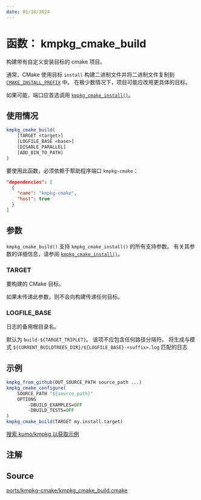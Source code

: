 ```yaml
---
date: 01/10/2024
---
```

# 函数： kmpkg_cmake_build

构建带有自定义安装目标的 cmake 项目。

通常，CMake 使用目标 `install` 构建二进制文件并将二进制文件复制到 [`CMAKE_INSTALL_PREFIX`](https://cmake.org/cmake/help/latest/variable/CMAKE_INSTALL_PREFIX.html) 中。 在极少数情况下，项目可能应改用更具体的目标。

如果可能，端口应首选调用 [`kmpkg_cmake_install()`](kmpkg_cmake_install.mdx)。

## 使用情况

```cmake
kmpkg_cmake_build(
    [TARGET <target>]
    [LOGFILE_BASE <base>]
    [DISABLE_PARALLEL]
    [ADD_BIN_TO_PATH]
)
```
要使用此函数，必须依赖于帮助程序端口 `kmpkg-cmake`：

```json
"dependencies": [
  {
    "name": "kmpkg-cmake",
    "host": true
  }
]
```

## 参数

`kmpkg_cmake_build()` 支持 `kmpkg_cmake_install()` 的所有支持参数。 有关其参数的详细信息，请参阅  [`kmpkg_cmake_install()`](kmpkg_cmake_install.mdx#parameters)。

### TARGET

要构建的 CMake 目标。

如果未传递此参数，则不会向构建传递任何目标。

### LOGFILE_BASE

日志的备用根目录名。

默认为 `build-${TARGET_TRIPLET}`。 该项不应包含任何路径分隔符。 将生成与模式 `${CURRENT_BUILDTREES_DIR}/${LOGFILE_BASE}-<suffix>.log` 匹配的日志

## 示例

```cmake
kmpkg_from_github(OUT_SOURCE_PATH source_path ...)
kmpkg_cmake_configure(
    SOURCE_PATH "${source_path}"
    OPTIONS
        -DBUILD_EXAMPLES=OFF
        -DBUILD_TESTS=OFF
)
kmpkg_cmake_build(TARGET my.install.target)
```

[搜索 kumo/kmpkg 以获取示例](https://gitee.com/kumo-pub/kmpkg/search?q=kmpkg_cmake_build+path%3A%2Fports)

## 注解


## Source

[ports/kmpkg-cmake/kmpkg\_cmake\_build.cmake](https://gitee.com/kumo-pub/kmpkg/blob/master/ports/kmpkg-cmake/kmpkg_cmake_build.cmake)
